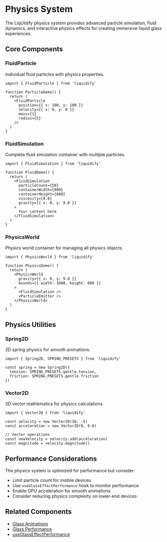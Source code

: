 # Physics System

The LiqUIdify physics system provides advanced particle simulation, fluid dynamics, and interactive physics effects for creating immersive liquid glass experiences.

## Core Components

### FluidParticle

Individual fluid particles with physics properties.

```tsx
import { FluidParticle } from 'liquidify'

function ParticleDemo() {
  return (
    <FluidParticle
      position={{ x: 100, y: 100 }}
      velocity={{ x: 0, y: 0 }}
      mass={1}
      radius={5}
    />
  )
}
```

### FluidSimulation

Complete fluid simulation container with multiple particles.

```tsx
import { FluidSimulation } from 'liquidify'

function FluidDemo() {
  return (
    <FluidSimulation
      particleCount={50}
      containerWidth={800}
      containerHeight={600}
      viscosity={0.8}
      gravity={{ x: 0, y: 9.8 }}
    >
      Your content here
    </FluidSimulation>
  )
}
```

### PhysicsWorld

Physics world container for managing all physics objects.

```tsx
import { PhysicsWorld } from 'liquidify'

function PhysicsDemo() {
  return (
    <PhysicsWorld
      gravity={{ x: 0, y: 9.8 }}
      bounds={{ width: 1000, height: 800 }}
    >
      <FluidSimulation />
      <ParticleEmitter />
    </PhysicsWorld>
  )
}
```

## Physics Utilities

### Spring2D

2D spring physics for smooth animations.

```tsx
import { Spring2D, SPRING_PRESETS } from 'liquidify'

const spring = new Spring2D({
  tension: SPRING_PRESETS.gentle.tension,
  friction: SPRING_PRESETS.gentle.friction
})
```

### Vector2D

2D vector mathematics for physics calculations.

```tsx
import { Vector2D } from 'liquidify'

const velocity = new Vector2D(10, -5)
const acceleration = new Vector2D(0, 9.8)

// Vector operations
const newVelocity = velocity.add(acceleration)
const magnitude = velocity.magnitude()
```

## Performance Considerations

The physics system is optimized for performance but consider:

- Limit particle count for mobile devices
- Use `useGlassEffectPerformance` hook to monitor performance
- Enable GPU acceleration for smooth animations
- Consider reducing physics complexity on lower-end devices

## Related Components

- [Glass Animations](/components/glass-animations)
- [Glass Performance](/components/glass-performance)
- [useGlassEffectPerformance](/components/use-glass-effect-performance)